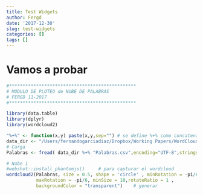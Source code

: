 ```yaml
---
title: Test Widgets
author: Fergd
date: '2017-12-30'
slug: test-widgets
categories: []
tags: []
---
```



# Vamos a probar

```r
#***********************************************
# MODULO DE PLOTEO de NUBE DE PALABRAS
# FERGD 11-2017
#***********************************************

library(data.table)
library(dplyr)
library(wordcloud2)

"%+%" <- function(x,y) paste(x,y,sep="") # se define %+% como concatenacion
data_dir <- "/Users/fernandogarciadiaz/Dropbox/Working Papers/WordCloud/Data/"
# Carga
Palabras <- fread( data_dir %+% "Palabras.csv",encoding="UTF-8",stringsAsFactors = FALSE, strip.white = TRUE, skip = 0, header = TRUE)

# Nube 1
#webshot::install_phantomjs()     # para capturar el wordcloud
wordcloud2(Palabras, size = 0.5, shape = 'circle' , minRotation = -pi/6, 
           maxRotation = -pi/6, minSize = 10,rotateRatio = 1 , 
           backgroundColor = "transparent")    # generar

```